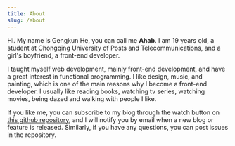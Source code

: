 ---
title: About
slug: /about
---

Hi. My name is Gengkun He, you can call me **Ahab**. I am 19 years old, a student at Chongqing University of Posts and Telecommunications, and a girl's boyfriend, a front-end developer.

I taught myself web development, mainly front-end development, and have a great interest in functional programming. I like design, music, and painting, which is one of the main reasons why I become a front-end developer. I usually like reading books, watching tv series, watching movies, being dazed and walking with people I like.

If you like me, you can subscribe to my blog through the watch button on [this github repository](https://github.com/ahabhgk/ahabhgk.github.io), and I will notify you by email when a new blog or feature is released. Similarly, if you have any questions, you can post issues in the repository.
